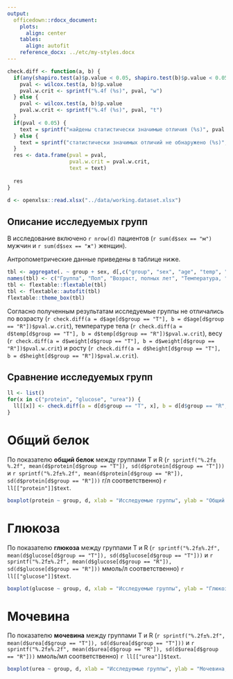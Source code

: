 ```yaml
---
output:
  officedown::rdocx_document:
    plots: 
      align: center
    tables: 
      align: autofit
    reference_docx: ../etc/my-styles.docx
---
```


```r
check.diff <- function(a, b) {
  if(any(shapiro.test(a)$p.value < 0.05, shapiro.test(b)$p.value < 0.05)) {
    pval <- wilcox.test(a, b)$p.value
    pval.w.crit <- sprintf("%.4f (%s)", pval, "w")
  } else {
    pval <- wilcox.test(a, b)$p.value
    pval.w.crit <- sprintf("%.4f (%s)", pval, "t")
  }
  if(pval < 0.05) {
    text = sprintf("найдены статистически значимые отличия (%s)", pval.w.crit)
  } else {
    text = sprintf("статистически значимых отличий не обнаружено (%s)", pval.w.crit)
  }
  res <- data.frame(pval = pval,
                    pval.w.crit = pval.w.crit,
                    text = text)
  
  res
}

d <- openxlsx::read.xlsx("../data/working.dataset.xlsx")
```

## Описание исследуемых групп

В исследование включено ```r nrow(d)``` пациентов (```r sum(d$sex == "м")``` мужчин и ```r sum(d$sex == "ж")``` женщин).

Антропометрические данные приведены в таблице ниже.

```r
tbl <- aggregate(. ~ group + sex, d[,c("group", "sex", "age", "temp", "weight", "height")], function(x) sprintf("%.2f±%.2f", mean(x), sd(x)))
names(tbl) <- c("Группа", "Пол", "Возраст, полных лет", "Температура, °C", "Вес, кг", "Рост, см")
tbl <- flextable::flextable(tbl)
tbl <- flextable::autofit(tbl)
flextable::theme_box(tbl)
```

Согласно полученным результатам исследуемые группы не отличались по возрасту (```r check.diff(a = d$age[d$group == "T"], b = d$age[d$group == "R"])$pval.w.crit```), температуре тела (```r check.diff(a = d$temp[d$group == "T"], b = d$temp[d$group == "R"])$pval.w.crit```), весу (```r check.diff(a = d$weight[d$group == "T"], b = d$weight[d$group == "R"])$pval.w.crit```) и росту (```r check.diff(a = d$height[d$group == "T"], b = d$height[d$group == "R"])$pval.w.crit```).


## Сравнение исследуемых групп

```r
ll <- list()
for(x in c("protein", "glucose", "urea")) {
  ll[[x]] <- check.diff(a = d[d$group == "T", x], b = d[d$group == "R", x])
}
```

# Общий белок


По показателю __общий белок__ между группами T и R (```r sprintf("%.2f±%.2f", mean(d$protein[d$group == "T"]), sd(d$protein[d$group == "T"]))``` и ```r sprintf("%.2f±%.2f", mean(d$protein[d$group == "R"]), sd(d$protein[d$group == "R"]))``` г/л соответственно) ```r ll[["protein"]]$text```.


```r
boxplot(protein ~ group, d, xlab = "Исследуемые группы", ylab = "Общий белок, г/л")
```

# Глюкоза


По показателю __глюкоза__ между группами T и R (```r sprintf("%.2f±%.2f", mean(d$glucose[d$group == "T"]), sd(d$glucose[d$group == "T"]))``` и ```r sprintf("%.2f±%.2f", mean(d$glucose[d$group == "R"]), sd(d$glucose[d$group == "R"]))``` ммоль/л соответственно) ```r ll[["glucose"]]$text```.


```r
boxplot(glucose ~ group, d, xlab = "Исследуемые группы", ylab = "Глюкоза, ммоль/мл")
```

# Мочевина


По показателю __мочевина__ между группами T и R (```r sprintf("%.2f±%.2f", mean(d$urea[d$group == "T"]), sd(d$urea[d$group == "T"]))``` и ```r sprintf("%.2f±%.2f", mean(d$urea[d$group == "R"]), sd(d$urea[d$group == "R"]))``` ммоль/мл соответственно) ```r ll[["urea"]]$text```.


```r
boxplot(urea ~ group, d, xlab = "Исследуемые группы", ylab = "Мочевина, ммоль/мл")
```